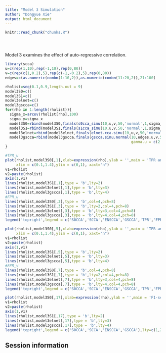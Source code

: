 ```yaml
---
title: "Model 3 Simulation"
author: "Dongyue Xie"
output: html_document
---
```


<!-- The file analysis/chunks.R contains chunks that define default settings
shared across the workflowr files. -->
```r
knitr::read_chunk("chunks.R")
```

<!-- Update knitr chunk options -->
```r
```

<!-- Insert the date the file was last updated -->
```r
```

<!-- Insert the code version (Git commit SHA1) if Git repository exists and R
 package git2r is installed -->
```r
```

<!-- Add your analysis here -->

Model 3 examines the effect of auto-regressive correlation.
```r
library(scca)
u=c(rep(1,10),rep(-1,10),rep(0,80))
v=c(rep(c(1,0.2),5),rep(c(-1,-0.2),5),rep(0,80))
edges=c(as.numeric(combn(1:10,2)),as.numeric(combn(11:20,2)),21:100)

rholist=seq(0.1,0.9,length.out = 9)
model3S0=c()
model3S1=c()
model3elnet=c()
model3gscca=c()
for(rho in 1:length(rholist)){
  sigma_x=arcov(rholist[rho],100)
  sigma_y=sigma_x
  model3S0=rbind(model3S0,finals(s0cca_simu(10,u,v,50,'normal',1,sigma_x,sigma_y)))
  model3S1=rbind(model3S1,finals(s1cca_simu(10,u,v,50,'normal',1,sigma_x,sigma_y)))
  model3elnet=rbind(model3elnet,finals(elnet.cca.simu(10,u,v,50,'normal',1,sigma_x,sigma_y)))
  model3gscca=rbind(model3gscca,finals(gscca.simu.normal(10,edges,u,v,50,'normal',1,sigma_x,sigma_y,
                                                         gamma.u = c(2.12,2.6,3,3.5,4),gamma.v = c(2.12,2.6,3,3.5,4))))
}

#TPR_u
plot(rholist,model3S0[,1],xlab=expression(rho),ylab = '',main = 'TPR and FPR for selecting X',type = 'b',
     xlim = c(0.1,1.4),ylim = c(0,1), xaxt="n")
v1=rholist
v2=paste(rholist)
axis(1,v1)
lines(rholist,model3S1[,1],type = 'b',lty=2)
lines(rholist,model3elnet[,1],type = 'b',lty=3)
lines(rholist,model3gscca[,1],type = 'b',lty=4)
#FPR_u
lines(rholist,model3S0[,3],type = 'b',col=4,pch=8)
lines(rholist,model3S1[,3],type = 'b',lty=2,col=4,pch=8)
lines(rholist,model3elnet[,3],type = 'b',lty=3,col=4,pch=8)
lines(rholist,model3gscca[,3],type = 'b',lty=4,col=4,pch=8)
legend('topright',legend = c('S0CCA','SCCA','ENSCCA','GSCCA','TPR','FPR'),lty=c(1,2,3,4,NA,NA),pch=c(NA,NA,NA,NA,1,8),col = c(1,1,1,1,1,4))
```

```r
plot(rholist,model3S0[,5],xlab=expression(rho),ylab = '',main = 'TPR and FPR for selecting Y',type = 'b',
     xlim = c(0.1,1.4),ylim = c(0,1), xaxt="n")
v1=rholist
v2=paste(rholist)
axis(1,v1)
lines(rholist,model3S1[,5],type = 'b',lty=2)
lines(rholist,model3elnet[,5],type = 'b',lty=3)
lines(rholist,model3gscca[,5],type = 'b',lty=4)
#FPR_v
lines(rholist,model3S0[,7],type = 'b',col=4,pch=8)
lines(rholist,model3S1[,7],type = 'b',lty=2,col=4,pch=8)
lines(rholist,model3elnet[,7],type = 'b',lty=3,col=4,pch=8)
lines(rholist,model3gscca[,7],type = 'b',lty=4,col=4,pch=8)
legend('topright',legend = c('S0CCA','SCCA','ENSCCA','GSCCA','TPR','FPR'),lty=c(1,2,3,4,NA,NA),pch=c(NA,NA,NA,NA,1,8),col = c(1,1,1,1,1,4))
```

```r
plot(rholist,model3S0[,17],xlab=expression(rho),ylab = '',main = 'F1-score',type = 'b',xlim = c(0.1,1.4),ylim = c(0,1), xaxt="n")
v1=rholist
v2=paste(rholist)
axis(1,v1)
lines(rholist,model3S1[,17],type = 'b',lty=2)
lines(rholist,model3elnet[,17],type = 'b',lty=3)
lines(rholist,model3gscca[,17],type = 'b',lty=4)
legend('topright',legend = c('S0CCA','SCCA','ENSCCA','GSCCA'),lty=c(1,2,3,4))
```
## Session information

<!-- Insert the session information into the document -->
```r
```
